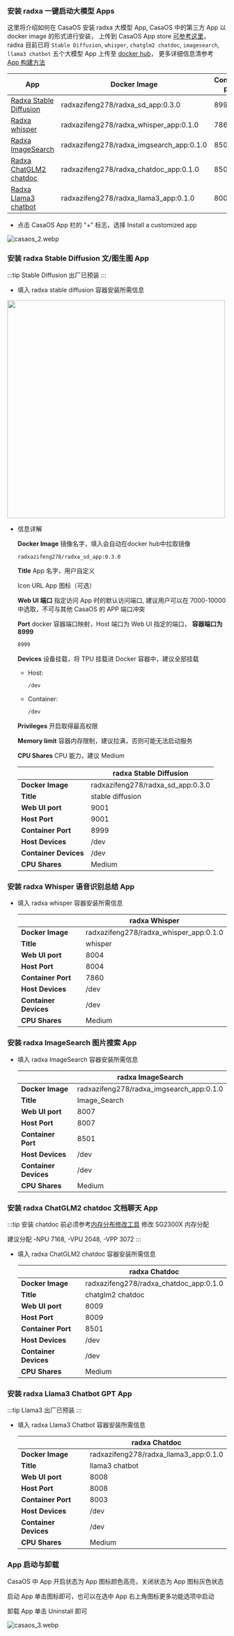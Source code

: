 ### 安装 radxa 一键启动大模型 Apps

这里将介绍如何在 CasaOS 安装 radxa 大模型 App, CasaOS 中的第三方 App 以 docker image 的形式进行安装，
上传到 CasaOS App store [可参考这里](https://github.com/IceWhaleTech/CasaOS-AppStore/tree/main)，
radxa 目前已将 `Stable Diffusion`, `whisper`, `chatglm2 chatdoc`, `imagesearch`, `llama3 chatbot` 五个大模型 App 上传至 [docker hub](https://hub.docker.com/u/radxazifeng278)，
更多详细信息清参考 [App 构建方法](casaos_app_build)

| App                                                                 | Docker Image                             | Container port |
| ------------------------------------------------------------------- | ---------------------------------------- | -------------- |
| [Radxa Stable Diffusion](#安装-radxa-stable-diffusion-文图生图-app) | radxazifeng278/radxa_sd_app:0.3.0        | 8999           |
| [Radxa whisper](#安装-radxa-whisper-语音识别总结-app)               | radxazifeng278/radxa_whisper_app:0.1.0   | 7860           |
| [Radxa ImageSearch](#安装-radxa-imagesearch-图片搜索-app)           | radxazifeng278/radxa_imgsearch_app:0.1.0 | 8501           |
| [Radxa ChatGLM2 chatdoc](#安装-radxa-chatglm2-chatdoc-文档聊天-app) | radxazifeng278/radxa_chatdoc_app:0.1.0   | 8501           |
| [Radxa Llama3 chatbot](#安装-radxa-llama3-chatbot-gpt-app)          | radxazifeng278/radxa_llama3_app:0.1.0    | 8003           |

- 点击 CasaOS App 栏的 "+" 标志，选择 Install a customized app

![casaos_2.webp](/img/general-tutorial/tpu_ai/casaos_2.webp)

### 安装 radxa Stable Diffusion 文/图生图 App

:::tip
Stable Diffusion 出厂已预装
:::

- 填入 radxa stable diffusion 容器安装所需信息

<img width="500" src="/img/general-tutorial/tpu_ai/casaos_sd_0.1.0.webp" />

- 信息详解

  **Docker Image** 镜像名字，填入会自动在docker hub中拉取镜像

  ```bash
  radxazifeng278/radxa_sd_app:0.3.0
  ```

  **Title** App 名字，用户自定义

  Icon URL App 图标（可选）

  **Web UI 端口** 指定访问 App 时的默认访问端口, 建议用户可以在 7000-10000中选取，不可与其他 CasaOS 的 APP 端口冲突

  **Port** docker 容器端口映射，Host 端口为 Web UI 指定的端口， **容器端口为 8999**

  ```bash
  8999
  ```

  **Devices** 设备挂载，将 TPU 挂载进 Docker 容器中，建议全部挂载

  - Host:
    ```bash
    /dev
    ```
  - Container:
    ```bash
    /dev
    ```

  **Privileges** 开启取得最高权限

  **Memory limit** 容器内存限制，建议拉满，否则可能无法启动服务

  **CPU Shares** CPU 能力，建议 Medium

  |                       | radxa Stable Diffusion            |
  | --------------------- | --------------------------------- |
  | **Docker Image**      | radxazifeng278/radxa_sd_app:0.3.0 |
  | **Title**             | stable diffusion                  |
  | **Web UI port**       | 9001                              |
  | **Host Port**         | 9001                              |
  | **Container Port**    | 8999                              |
  | **Host Devices**      | /dev                              |
  | **Container Devices** | /dev                              |
  | **CPU Shares**        | Medium                            |

### 安装 radxa Whisper 语音识别总结 App

- 填入 radxa whisper 容器安装所需信息

  |                       | radxa Whisper                          |
  | --------------------- | -------------------------------------- |
  | **Docker Image**      | radxazifeng278/radxa_whisper_app:0.1.0 |
  | **Title**             | whisper                                |
  | **Web UI port**       | 8004                                   |
  | **Host Port**         | 8004                                   |
  | **Container Port**    | 7860                                   |
  | **Host Devices**      | /dev                                   |
  | **Container Devices** | /dev                                   |
  | **CPU Shares**        | Medium                                 |

### 安装 radxa ImageSearch 图片搜索 App

- 填入 radxa ImageSearch 容器安装所需信息

  |                       | radxa ImageSearch                        |
  | --------------------- | ---------------------------------------- |
  | **Docker Image**      | radxazifeng278/radxa_imgsearch_app:0.1.0 |
  | **Title**             | Image_Search                             |
  | **Web UI port**       | 8007                                     |
  | **Host Port**         | 8007                                     |
  | **Container Port**    | 8501                                     |
  | **Host Devices**      | /dev                                     |
  | **Container Devices** | /dev                                     |
  | **CPU Shares**        | Medium                                   |

### 安装 radxa ChatGLM2 chatdoc 文档聊天 App

:::tip
安装 chatdoc 前必须参考[内存分布修改工具](../local-ai-deploy/ai-tools/memory_allocate) 修改 SG2300X 内存分配

建议分配 -NPU 7168, -VPU 2048, -VPP 3072
:::

- 填入 radxa ChatGLM2 chatdoc 容器安装所需信息

  |                       | radxa Chatdoc                          |
  | --------------------- | -------------------------------------- |
  | **Docker Image**      | radxazifeng278/radxa_chatdoc_app:0.1.0 |
  | **Title**             | chatglm2 chatdoc                       |
  | **Web UI port**       | 8009                                   |
  | **Host Port**         | 8009                                   |
  | **Container Port**    | 8501                                   |
  | **Host Devices**      | /dev                                   |
  | **Container Devices** | /dev                                   |
  | **CPU Shares**        | Medium                                 |

### 安装 radxa Llama3 Chatbot GPT App

:::tip
Llama3 出厂已预装
:::

- 填入 radxa Llama3 Chatbot 容器安装所需信息

  |                       | radxa Chatdoc                         |
  | --------------------- | ------------------------------------- |
  | **Docker Image**      | radxazifeng278/radxa_llama3_app:0.1.0 |
  | **Title**             | llama3 chatbot                        |
  | **Web UI port**       | 8008                                  |
  | **Host Port**         | 8008                                  |
  | **Container Port**    | 8003                                  |
  | **Host Devices**      | /dev                                  |
  | **Container Devices** | /dev                                  |
  | **CPU Shares**        | Medium                                |

### App 启动与卸载

CasaOS 中 App 开启状态为 App 图标颜色高亮，关闭状态为 App 图标灰色状态

启动 App 单击图标即可，也可以在选中 App 右上角图标更多功能选项中启动

卸载 App 单击 Uninstall 即可

![casaos_3.webp](/img/general-tutorial/tpu_ai/casaos_3.webp)
